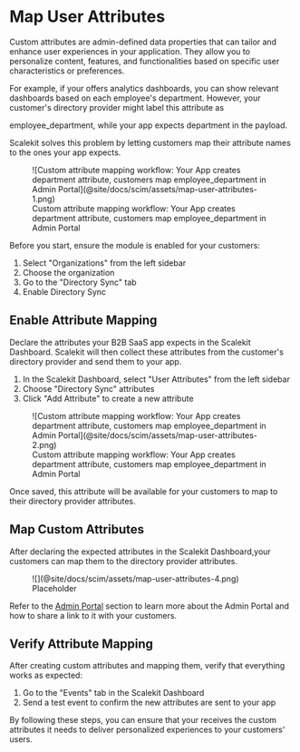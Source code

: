 # Map User Attributes

Custom attributes are admin-defined data properties that can tailor and enhance user experiences in
your application. They allow you to personalize content, features, and functionalities based on
specific user characteristics or preferences.

For example, if your <TermTip jargon="app" /> offers analytics dashboards, you can show relevant
dashboards based on each employee's department. However, your customer's directory provider might
label this attribute as

<SimpleCode>employee_department</SimpleCode>, while your app expects
<SimpleCode>department</SimpleCode> in the payload.

Scalekit solves this problem by letting customers map their attribute names to the ones your app
expects.

<figure className="width-75">
  ![Custom attribute mapping workflow: Your App creates department attribute, customers map
  employee_department in Admin Portal](@site/docs/scim/assets/map-user-attributes-1.png)
  <figcaption>
    Custom attribute mapping workflow: Your App creates department attribute, customers map
    employee_department in Admin Portal
  </figcaption>
</figure>

Before you start, ensure the <TermTip jargon="Directory Sync" /> module is enabled for your
customers:

1. Select "Organizations" from the left sidebar
2. Choose the organization
3. Go to the "Directory Sync" tab
4. Enable Directory Sync

## Enable Attribute Mapping

Declare the attributes your B2B SaaS app expects in the Scalekit Dashboard. Scalekit will then
collect these attributes from the customer's directory provider and send them to your app.

1. In the Scalekit Dashboard, select "User Attributes" from the left sidebar
2. Choose "Directory Sync" attributes
3. Click "Add Attribute" to create a new attribute

<figure className="width-50">
  ![Custom attribute mapping workflow: Your App creates department attribute, customers map
  employee_department in Admin Portal](@site/docs/scim/assets/map-user-attributes-2.png)
  <figcaption>
    Custom attribute mapping workflow: Your App creates department attribute, customers map
    employee_department in Admin Portal
  </figcaption>
</figure>

Once saved, this attribute will be available for your customers to map to their directory provider
attributes.

## Map Custom Attributes

After declaring the expected attributes in the Scalekit Dashboard,your customers can map them to the
directory provider attributes.

<figure className="width-75">
  ![](@site/docs/scim/assets/map-user-attributes-4.png)
  <figcaption>Placeholder</figcaption>
</figure>

Refer to the [Admin Portal](./admin-portal.mdx) section to learn more about the Admin Portal and how
to share a link to it with your customers.

## Verify Attribute Mapping

After creating custom attributes and mapping them, verify that everything works as expected:

1. Go to the "Events" tab in the Scalekit Dashboard
2. Send a test event to confirm the new attributes are sent to your app

By following these steps, you can ensure that your <TermTip jargon="B2B app" /> receives the custom
attributes it needs to deliver personalized experiences to your customers' users.

